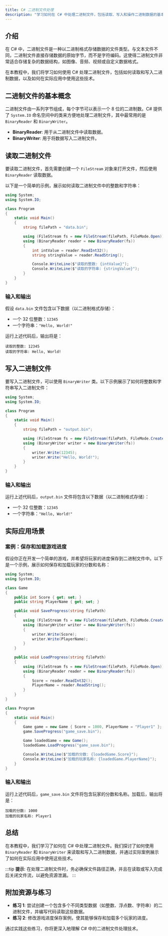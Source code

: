 ```yaml
---
title: C# 二进制文件处理
description: "学习如何在 C# 中处理二进制文件，包括读取、写入和操作二进制数据的基本方法。"
---
```


## 介绍

在 C# 中，二进制文件是一种以二进制格式存储数据的文件类型。与文本文件不同，二进制文件直接存储数据的原始字节，而不是字符编码。这使得二进制文件非常适合存储复杂的数据结构，如图像、音频、视频或自定义数据格式。

在本教程中，我们将学习如何使用 C# 处理二进制文件，包括如何读取和写入二进制数据，以及如何在实际应用中使用这些技术。

## 二进制文件的基本概念

二进制文件由一系列字节组成，每个字节可以表示一个 8 位的二进制数。C# 提供了 `System.IO` 命名空间中的类来方便地处理二进制文件，其中最常用的是 `BinaryReader` 和 `BinaryWriter`。

- **BinaryReader**: 用于从二进制文件中读取数据。
- **BinaryWriter**: 用于将数据写入二进制文件。

## 读取二进制文件

要读取二进制文件，首先需要创建一个 `FileStream` 对象来打开文件，然后使用 `BinaryReader` 读取数据。

以下是一个简单的示例，展示如何读取二进制文件中的整数和字符串：

```csharp
using System;
using System.IO;

class Program
{
    static void Main()
    {
        string filePath = "data.bin";

        using (FileStream fs = new FileStream(filePath, FileMode.Open))
        using (BinaryReader reader = new BinaryReader(fs))
        {
            int intValue = reader.ReadInt32();
            string stringValue = reader.ReadString();

            Console.WriteLine($"读取的整数: {intValue}");
            Console.WriteLine($"读取的字符串: {stringValue}");
        }
    }
}
```

### 输入和输出

假设 `data.bin` 文件包含以下数据（以二进制格式存储）：

- 一个 32 位整数：`12345`
- 一个字符串：`"Hello, World!"`

运行上述代码后，输出将是：

```
读取的整数: 12345
读取的字符串: Hello, World!
```

## 写入二进制文件

要写入二进制文件，可以使用 `BinaryWriter` 类。以下示例展示了如何将整数和字符串写入二进制文件：

```csharp
using System;
using System.IO;

class Program
{
    static void Main()
    {
        string filePath = "output.bin";

        using (FileStream fs = new FileStream(filePath, FileMode.Create))
        using (BinaryWriter writer = new BinaryWriter(fs))
        {
            writer.Write(12345);
            writer.Write("Hello, World!");
        }
    }
}
```

### 输入和输出

运行上述代码后，`output.bin` 文件将包含以下数据（以二进制格式存储）：

- 一个 32 位整数：`12345`
- 一个字符串：`"Hello, World!"`

## 实际应用场景

### 案例：保存和加载游戏进度

假设你正在开发一个简单的游戏，并希望将玩家的进度保存到二进制文件中。以下是一个示例，展示如何保存和加载玩家的分数和名称：

```csharp
using System;
using System.IO;

class Game
{
    public int Score { get; set; }
    public string PlayerName { get; set; }

    public void SaveProgress(string filePath)
    {
        using (FileStream fs = new FileStream(filePath, FileMode.Create))
        using (BinaryWriter writer = new BinaryWriter(fs))
        {
            writer.Write(Score);
            writer.Write(PlayerName);
        }
    }

    public void LoadProgress(string filePath)
    {
        using (FileStream fs = new FileStream(filePath, FileMode.Open))
        using (BinaryReader reader = new BinaryReader(fs))
        {
            Score = reader.ReadInt32();
            PlayerName = reader.ReadString();
        }
    }
}

class Program
{
    static void Main()
    {
        Game game = new Game { Score = 1000, PlayerName = "Player1" };
        game.SaveProgress("game_save.bin");

        Game loadedGame = new Game();
        loadedGame.LoadProgress("game_save.bin");

        Console.WriteLine($"加载的分数: {loadedGame.Score}");
        Console.WriteLine($"加载的玩家名称: {loadedGame.PlayerName}");
    }
}
```

### 输入和输出

运行上述代码后，`game_save.bin` 文件将包含玩家的分数和名称。加载后，输出将是：

```
加载的分数: 1000
加载的玩家名称: Player1
```

## 总结

在本教程中，我们学习了如何在 C# 中处理二进制文件。我们探讨了如何使用 `BinaryReader` 和 `BinaryWriter` 来读取和写入二进制数据，并通过实际案例展示了如何在实际应用中使用这些技术。

:::tip
**提示**: 在处理二进制文件时，务必确保文件路径正确，并且在读取或写入完成后关闭文件流，以避免资源泄漏。
:::

## 附加资源与练习

- **练习 1**: 尝试创建一个包含多个不同类型数据（如整数、浮点数、字符串）的二进制文件，并编写代码读取这些数据。
- **练习 2**: 修改游戏进度保存案例，使其能够保存和加载多个玩家的进度。

通过实践这些练习，你将更深入地理解 C# 中的二进制文件处理技术。